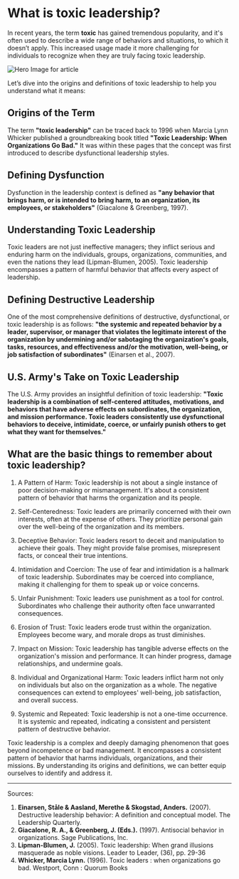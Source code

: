 # What is toxic leadership?

In recent years, the term **toxic** has gained tremendous popularity, and it's often used to describe a wide range of behaviors and situations, to which it doesn’t apply. This increased usage made it more challenging for individuals to recognize when they are truly facing toxic leadership.

![Hero Image for article](/images/hero.png)

Let’s dive into the origins and definitions of toxic leadership to help you understand what it means:

## Origins of the Term

The term **"toxic leadership"** can be traced back to 1996 when Marcia Lynn Whicker published a groundbreaking book titled **"Toxic Leadership: When Organizations Go Bad."** It was within these pages that the concept was first introduced to describe dysfunctional leadership styles.

## Defining Dysfunction

Dysfunction in the leadership context is defined as **"any behavior that brings harm, or is intended to bring harm, to an organization, its employees, or stakeholders"** (Giacalone & Greenberg, 1997).

## Understanding Toxic Leadership

Toxic leaders are not just ineffective managers; they inflict serious and enduring harm on the individuals, groups, organizations, communities, and even the nations they lead (Lipman-Blumen, 2005). Toxic leadership encompasses a pattern of harmful behavior that affects every aspect of leadership.

## Defining Destructive Leadership

One of the most comprehensive definitions of destructive, dysfunctional, or toxic leadership is as follows: **"the systemic and repeated behavior by a leader, supervisor, or manager that violates the legitimate interest of the organization by undermining and/or sabotaging the organization's goals, tasks, resources, and effectiveness and/or the motivation, well-being, or job satisfaction of subordinates"** (Einarsen et al., 2007).

## U.S. Army's Take on Toxic Leadership

The U.S. Army provides an insightful definition of toxic leadership: **"Toxic leadership is a combination of self-centered attitudes, motivations, and behaviors that have adverse effects on subordinates, the organization, and mission performance. Toxic leaders consistently use dysfunctional behaviors to deceive, intimidate, coerce, or unfairly punish others to get what they want for themselves."**

## What are the basic things to remember about toxic leadership?

1. A Pattern of Harm:
   Toxic leadership is not about a single instance of poor decision-making or mismanagement. It's about a consistent pattern of behavior that harms the organization and its people.

1. Self-Centeredness:
   Toxic leaders are primarily concerned with their own interests, often at the expense of others. They prioritize personal gain over the well-being of the organization and its members.

1. Deceptive Behavior:
   Toxic leaders resort to deceit and manipulation to achieve their goals. They might provide false promises, misrepresent facts, or conceal their true intentions.

1. Intimidation and Coercion:
   The use of fear and intimidation is a hallmark of toxic leadership. Subordinates may be coerced into compliance, making it challenging for them to speak up or voice concerns.

1. Unfair Punishment: Toxic leaders use punishment as a tool for control. Subordinates who challenge their authority often face unwarranted consequences.

1. Erosion of Trust: Toxic leaders erode trust within the organization. Employees become wary, and morale drops as trust diminishes.

1. Impact on Mission: Toxic leadership has tangible adverse effects on the organization's mission and performance. It can hinder progress, damage relationships, and undermine goals.

1. Individual and Organizational Harm: Toxic leaders inflict harm not only on individuals but also on the organization as a whole. The negative consequences can extend to employees' well-being, job satisfaction, and overall success.

1. Systemic and Repeated: Toxic leadership is not a one-time occurrence. It is systemic and repeated, indicating a consistent and persistent pattern of destructive behavior.

Toxic leadership is a complex and deeply damaging phenomenon that goes beyond incompetence or bad management. It encompasses a consistent pattern of behavior that harms individuals, organizations, and their missions. By understanding its origins and definitions, we can better equip ourselves to identify and address it.

---

Sources:

1. **Einarsen, Ståle & Aasland, Merethe & Skogstad, Anders.** (2007). Destructive leadership behavior: A definition and conceptual model. The Leadership Quarterly.
1. **Giacalone, R. A., & Greenberg, J. (Eds.).** (1997). Antisocial behavior in organizations. Sage Publications, Inc.
1. **Lipman-Blumen, J.** (2005). Toxic leadership: When grand illusions masquerade as noble visions. Leader to Leader, (36), pp. 29-36
1. **Whicker, Marcia Lynn.** (1996). Toxic leaders : when organizations go bad. Westport, Conn : Quorum Books
